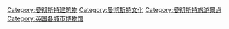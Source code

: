 [[Category:曼彻斯特建筑物|Category:曼彻斯特建筑物]]
[[Category:曼彻斯特文化|Category:曼彻斯特文化]]
[[Category:曼彻斯特旅游景点|Category:曼彻斯特旅游景点]]
[[Category:英国各城市博物馆|Category:英国各城市博物馆]]